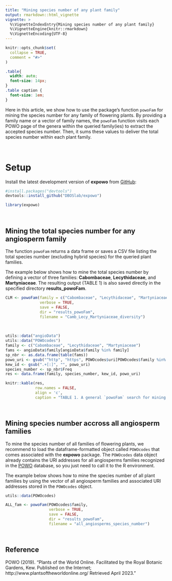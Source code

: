 ```yaml
---
title: "Mining species number of any plant family"
output: rmarkdown::html_vignette
vignette: >
  %\VignetteIndexEntry{Mining species number of any plant family}
  %\VignetteEngine{knitr::rmarkdown}
  %\VignetteEncoding{UTF-8}
---
```


```r
knitr::opts_chunk$set(
  collapse = TRUE,
  comment = "#>"
)
```

```css
.table{
  width: auto;
  font-size: 14px;
}
.table caption {
  font-size: 1em;
}
```

Here in this article, we show how to use the package's function `powoFam` 
for mining the species number for any family of flowering plants. By providing
a family name or a vector of family names, the `powoFam` function visits each 
POWO page of the genera within the queried family(ies) to extract the accepted 
species number. Then, it sums these values to deliver the total species number
within each plant family.\

\

# Setup

Install the latest development version of __expowo__ from 
[GitHub](https://github.com/):

``` r
#install.packages("devtools")
devtools::install_github("DBOSlab/expowo")
```
```r
library(expowo)
```

\

## Mining the total species number for any angiosperm family

The function `powoFam` returns a data frame or saves a CSV file listing the total
species number (excluding hybrid species) for the queried plant families.\

The example below shows how to mine the total species number by defining a vector 
of three families: __Cabombaceae__, __Lecythidaceae__, and __Martyniaceae__. 
The resulting output (TABLE 1) is also saved directly in the specified directory
__results_powoFam__.\

```r
CLM <- powoFam(family = c("Cabombaceae", "Lecythidaceae", "Martyniaceae"),
               verbose = TRUE,
               save = FALSE,
               dir = "results_powoFam",
               filename = "Camb_Lecy_Martyniaceae_diversity")
```

\

```r
utils::data("angioData")
utils::data("POWOcodes")
family <- c("Cabombaceae", "Lecythidaceae", "Martyniaceae")
fams <- angioData$family[angioData$family %in% family]
sp_nbr <- as.data.frame(table(fams))
powo_uri <- gsub("^http", "https", POWOcodes$uri[POWOcodes$family %in% family])
kew_id <- gsub(".+[:]", "", powo_uri)
species_number <- sp_nbr$Freq
res <- data.frame(family, species_number, kew_id, powo_uri)

knitr::kable(res,
             row.names = FALSE,
             align = 'c',
             caption = "TABLE 1. A general `powoFam` search for mining the total species number of three angiosperm families.")
```

\

## Mining species number accross all angiosperm families

To mine the species number of all families of flowering plants, we recommend to 
load the dataframe-formatted object called `POWOcodes` that comes associated 
with the __expowo__ package. The `POWOcodes` data object already contains the 
URI addresses for all angiosperms families recognized in the 
[POWO](https://powo.science.kew.org) database, so you just need to call it to 
the R environment.\

The example below shows how to mine the species number of all plant families by 
using the vector of all angiosperm families and associated URI addresses stored 
in the `POWOcodes` object.\

```r
utils::data(POWOcodes)

ALL_fam <- powoFam(POWOcodes$family,
                   verbose = TRUE,
                   save = FALSE,
                   dir = "results_powoFam",
                   filename = "all_angiosperms_species_number")
```

\

## Reference

POWO (2019). "Plants of the World Online. Facilitated by the Royal Botanic Gardens, Kew. Published on the Internet; http://www.plantsoftheworldonline.org/ Retrieved April 2023."

